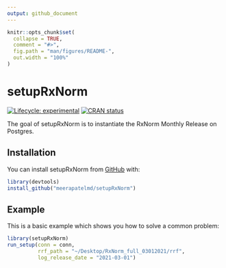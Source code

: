 ```yaml
---
output: github_document
---
```


<!-- README.md is generated from README.Rmd. Please edit that file -->

```r
knitr::opts_chunk$set(
  collapse = TRUE,
  comment = "#>",
  fig.path = "man/figures/README-",
  out.width = "100%"
)
```

# setupRxNorm

<!-- badges: start -->
[![Lifecycle: experimental](https://img.shields.io/badge/lifecycle-experimental-orange.svg)](https://lifecycle.r-lib.org/articles/stages.html#experimental)
[![CRAN status](https://www.r-pkg.org/badges/version/setupRxNorm)](https://CRAN.R-project.org/package=setupRxNorm)
<!-- badges: end -->

The goal of setupRxNorm is to instantiate the RxNorm Monthly Release on Postgres.

## Installation

You can install setupRxNorm from [GitHub](https://GitHub.com) with:

``` r
library(devtools)
install_github("meerapatelmd/setupRxNorm")
```

## Example

This is a basic example which shows you how to solve a common problem:

```r
library(setupRxNorm)
run_setup(conn = conn, 
          rrf_path = "~/Desktop/RxNorm_full_03012021/rrf", 
          log_release_date = "2021-03-01")
```

